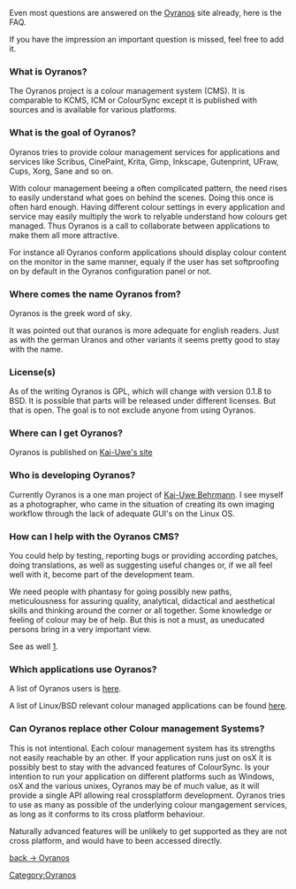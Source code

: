 Even most questions are answered on the [http://www.oyranos.org Oyranos] site already, here is the FAQ.

If you have the impression an important question is missed, feel free to add it.


=== What is Oyranos? ===
The Oyranos project is a colour management system (CMS). It is comparable to KCMS, ICM or ColourSync except it is published with sources and is available for various platforms.

=== What is the goal of Oyranos? ===
Oyranos tries to provide colour management services for applications and services like Scribus, CinePaint, Krita, Gimp, Inkscape, Gutenprint, UFraw, Cups, Xorg, Sane and so on. 

With colour management beeing a often complicated pattern, the need rises to easily understand what goes on behind the scenes. Doing this once is often hard enough. Having different colour settings in every application and service may easily multiply the work to relyable understand how colours get managed. Thus Oyranos is a call to collaborate between applications to make them all more attractive.

For instance all Oyranos conform applications should display colour content on the monitor in the same manner, equaly if the user has set softproofing on by default in the Oyranos configuration panel or not.

=== Where comes the name Oyranos from? ===
Oyranos is the greek word of sky.

It was pointed out that ouranos is more adequate for english readers. Just as with the german Uranos and other variants it seems pretty good to stay with the name.

=== License(s) ===
As of the writing Oyranos is GPL, which will change with version 0.1.8 to BSD. It is possible that parts will be released under different licenses. But that is open. The goal is to not exclude anyone from using Oyranos.

=== Where can I get Oyranos? ===
Oyranos is published on [http://www.behrmann.name/index.php?option=com_content&task=view&id=34&Itemid=68 Kai-Uwe's site]

=== Who is developing Oyranos? ===
Currently Oyranos is a one man project of [http://www.behrmann.name Kai-Uwe Behrmann]. I see myself as a photographer, who came in the situation of creating its own imaging workflow through the lack of adequate GUI's on the Linux OS.

=== How can I help with the Oyranos CMS? ===
You could help by testing, reporting bugs or providing according patches, doing translations, as well as suggesting useful changes or, if we all feel well with it, become part of the development team.

We need people with phantasy for going possibly new paths, meticulousness for assuring quality, analytical, didactical and aesthetical skills and thinking around the corner or all together. Some knowledge or feeling of colour may be of help. But this is not a must, as uneducated persons bring in a very important view.

See as well [http://www.oyranos.org/#devel].

=== Which applications use Oyranos? ===
A list of Oyranos users is [http://www.oyranos.org/#audience here].

A list of Linux/BSD relevant colour managed applications can be found [http://www.oyranos.org/wiki/index.php?title=Applications here].

=== Can Oyranos replace other Colour management Systems? ===
This is not intentional. Each colour management system has its strengths not easily reachable by an other. If your application runs just on osX it is possibly best to stay with the advanced features of ColourSync. Is your intention to run your application on different platforms such as Windows, osX and the various unixes, Oyranos may be of much value, as it will provide a single API allowing real crossplatform development. Oyranos tries to use as many as possible of the underlying colour mangagement services, as long as it conforms to its cross platform behaviour. 

Naturally advanced features will be unlikely to get supported as they are not cross platform, and would have to been accessed directly.


[[Oyranos|back -> Oyranos]]
[[Category:Oyranos]]